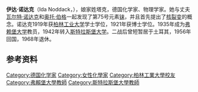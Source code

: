 {{Infobox scientist
|name              = Ida Noddack
|image             = Ida Noddack-Tacke.png
|caption           = 
|birth_name        = Ida Tacke
|birth_date        = {{birth date|1896|2|25}}
|birth_place       = {{flag|德意志帝国}}[[莱茵省|莱茵省]]莱克豪森<ref name="EIC">{{cite web |url=http://www.rsc.org/Education/EiC/Restricted/2009/March/IdaNoddackAndTheMissingElements.asp |title=Ida Noddack and the Missing Elements |publisher=Royal Society of Chemistry |date= |accessdate=2013-03-11 }}{{Dead link|date=2020年3月 |bot=InternetArchiveBot |fix-attempted=yes }}{{paywall}}</ref>
|death_date        = {{death date and age|1978|9|24|1896|2|25}}
|death_place       = {{西德}}[[萊茵蘭-普法爾茨|萊茵蘭-普法爾茨]][[巴特諾因阿爾-阿爾韋勒|巴特諾因阿爾-阿爾韋勒]]<ref name="EIC"/> 
|residence         = 德国、法国、<ref name="UCLA">{{cite web |url=http://cwp.library.ucla.edu/Phase2/Noddack,_Ida_Tacke@844157201.html |title=Ida Tacke Noddack |work=Contributions of 20th Century Women to Physics |publisher=UCLA |date= |accessdate=2013-03-11 |deadurl=yes |archiveurl=https://web.archive.org/web/20130806155840/http://cwp.library.ucla.edu/Phase2/Noddack,_Ida_Tacke@844157201.html |archivedate=2013-08-06 }}</ref> [[土耳其|土耳其]]<ref name="UCLA"/>
|citizenship       = 德国
|nationality       =
|ethnicity         = [[德国|德国]]
|fields            = 化学
|workplaces        = Allgemein Elektrizität Gesellschaft, Berlin; [[Siemens_&_Halske|Siemens & Halske]], Berlin; Physikalische Technische Reichsanstalt, Berlin; [[University_of_Freiburg|University of Freiburg]], [[University_of_Strasbourg|University of Strasbourg]]; Staatliche Forschungs Institut für Geochemie, [[Bamberg|Bamberg]]<ref name="EIC"/>
|alma_mater        = [[柏林工业大学|柏林工业大学]]<ref name="EIC"/>
|doctoral_advisor  =
|academic_advisors =
|doctoral_students =
|notable_students  =
|known_for         = [[铼|铼]]、[[核裂变|核裂变]]
|author_abbrev_bot =
|author_abbrev_zoo =
|influences        =
|influenced        =
|awards            = [[李比希奖|李比希奖]]<br>Scheele Medal<ref name="EIC"/>
|religion          =
|signature         =  <!--(filename only)-->
|footnotes         =
}}
'''伊达·诺达克'''（Ida Noddack，{{bd|1896年|2月25日|1978年|10月29日}}），娘家姓塔克，德国化学家、物理学家。她与丈夫[[瓦尔特·诺达克|瓦尔特·诺达克]]和[[奥托·伯格|奥托·伯格]]一起发现了第75号元素[[铼|铼]]，并且首先提出了[[核裂变|核裂变]]的概念。诺达克1919年获[[柏林工业大学|柏林工业大学]]学士学位，1921年获博士学位。1935年成为[[弗赖堡大学|弗赖堡大学]]教员，1942年转入[[斯特拉斯堡大学|斯特拉斯堡大学]]。二战后曾短暂居于土耳其，1956年回国，1968年退休。

==参考资料==
{{reflist}}

{{Authority control}}
{{DEFAULTSORT:Noddack, Ida}}

[[Category:德国化学家|Category:德国化学家]]
[[Category:女性化學家|Category:女性化學家]]
[[Category:柏林工業大學校友|Category:柏林工業大學校友]]
[[Category:弗賴堡大學教師|Category:弗賴堡大學教師]]
[[Category:斯特拉斯堡大學教師|Category:斯特拉斯堡大學教師]]
